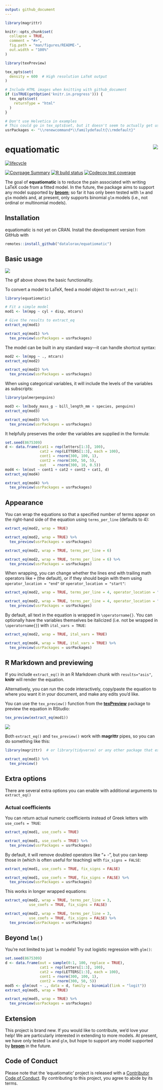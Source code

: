 ```yaml
---
output: github_document
---
```


<!-- README.md is generated from README.Rmd. Please edit that file -->

```r
library(magrittr)

knitr::opts_chunk$set(
  collapse = TRUE,
  comment = "#>",
  fig.path = "man/figures/README-",
  out.width = "100%"
)

library(texPreview)

tex_opts$set(
  density = 600  # High resolution LaTeX output
)

# Include HTML images when knitting with github_document
if (isTRUE(getOption('knitr.in.progress'))) {
  tex_opts$set(
    returnType = "html"
  )
} 

# Don't use Helvetica in examples
# This could go in tex_opts$set, but it doesn't seem to actually get used there
usrPackages <- "\\renewcommand*\\familydefault{\\rmdefault}"
```

# equatiomatic <img src="man/figures/logo.png" align="right"/>

<!-- badges: start -->
[![lifecycle](https://img.shields.io/badge/lifecycle-experimental-orange.svg)](https://www.tidyverse.org/lifecycle/#experimental)

[![Covrpage Summary](https://img.shields.io/badge/covrpage-Last_Build_2020_07_29-brightgreen.svg)](https://tinyurl.com/y43gpto4)
<!-- [![codecov](https://codecov.io/gh/datalorax/equatiomatic/branch/master/graph/badge.svg)](https://codecov.io/gh/datalorax/equatiomatic) -->
[![R build status](https://github.com/datalorax/equatiomatic/workflows/R-CMD-check/badge.svg)](https://github.com/datalorax/equatiomatic/actions)
[![Codecov test coverage](https://codecov.io/gh/datalorax/equatiomatic/branch/master/graph/badge.svg)](https://codecov.io/gh/datalorax/equatiomatic?branch=master)
<!-- badges: end -->

The goal of **equatiomatic** is to reduce the pain associated with writing LaTeX
code from a fitted model. In the future, the package aims to support any model
supported by [**broom**](https://cran.r-project.org/package=broom); so far it
has only been tested with `lm` and `glm` models and, at present, only supports binomial `glm` models (i.e., not ordinal or multinomial models).


## Installation

equatiomatic is not yet on CRAN. Install the development version from GitHub with

```r
remotes::install_github("datalorax/equatiomatic")
```


## Basic usage

![](https://github.com/datalorax/equatiomatic/raw/master/img/equatiomatic.gif)

The gif above shows the basic functionality. 

To convert a model to LaTeX, feed a model object to `extract_eq()`:

```r
library(equatiomatic)

# Fit a simple model
mod1 <- lm(mpg ~ cyl + disp, mtcars)

# Give the results to extract_eq
extract_eq(mod1)
```

```r
extract_eq(mod1) %>% 
  tex_preview(usrPackages = usrPackages)
```

The model can be built in any standard way—it can handle shortcut syntax: 

```r
mod2 <- lm(mpg ~ ., mtcars)
extract_eq(mod2)
```

```r
extract_eq(mod2) %>% 
  tex_preview(usrPackages = usrPackages)
```

When using categorical variables, it will include the levels of the variables as subscripts:

```r
library(palmerpenguins)

mod3 <- lm(body_mass_g ~ bill_length_mm + species, penguins)
extract_eq(mod3)
```

```r
extract_eq(mod3) %>% 
  tex_preview(usrPackages = usrPackages)
```

It helpfully preserves the order the variables are supplied in the formula:

```r
set.seed(8675309)
d <- data.frame(cat1 = rep(letters[1:3], 100),
                cat2 = rep(LETTERS[1:3], each = 100),
                cont1 = rnorm(300, 100, 1),
                cont2 = rnorm(300, 50, 5),
                out   = rnorm(300, 10, 0.5))
mod4 <- lm(out ~ cont1 + cat2 + cont2 + cat1, d)
extract_eq(mod4)
```

```r
extract_eq(mod4) %>% 
  tex_preview(usrPackages = usrPackages)
```

## Appearance

You can wrap the equations so that a specified number of terms appear on the right-hand side of the equation using `terms_per_line` (defaults to 4):

```r
extract_eq(mod2, wrap = TRUE)
```

```r
extract_eq(mod2, wrap = TRUE) %>% 
  tex_preview(usrPackages = usrPackages)
```

```r
extract_eq(mod2, wrap = TRUE, terms_per_line = 6)
```

```r
extract_eq(mod2, wrap = TRUE, terms_per_line = 6) %>% 
  tex_preview(usrPackages = usrPackages)
```

When wrapping, you can change whether the lines end with trailing math operators like `+` (the default), or if they should begin with them using `operator_location = "end"` or `operator_location = "start"`:

```r
extract_eq(mod2, wrap = TRUE, terms_per_line = 4, operator_location = "start")
```

```r
extract_eq(mod2, wrap = TRUE, terms_per_line = 4, operator_location = "start") %>% 
  tex_preview(usrPackages = usrPackages)
```

By default, all text in the equation is wrapped in `\operatorname{}`. You can optionally have the variables themselves be italicized (i.e. not be wrapped in `\operatorname{}`) with `ital_vars = TRUE`:

```r
extract_eq(mod2, wrap = TRUE, ital_vars = TRUE)
```

```r
extract_eq(mod4, wrap = TRUE, ital_vars = TRUE) %>% 
  tex_preview(usrPackages = usrPackages)
```


## R Markdown and previewing

If you include `extract_eq()` in an R Markdown chunk with `results="asis"`, **knitr** will render the equation.

Alternatively, you can run the code interactively, copy/paste the equation to where you want it in your document, and make any edits you'd like. 

You can use the `tex_preview()` function from the [**texPreview**](https://cran.r-project.org/package=texPreview) package to preview the equation in RStudio:

```r
tex_preview(extract_eq(mod1))
```

![](man/figures/preview1.png)

Both `extract_eq()` and `tex_preview()` work with **magrittr** pipes, so you can do something like this:

```r
library(magrittr)  # or library(tidyverse) or any other package that exports %>%

extract_eq(mod1) %>% 
  tex_preview()
```


## Extra options

There are several extra options you can enable with additional arguments to `extract_eq()`

### Actual coefficients

You can return actual numeric coefficients instead of Greek letters with `use_coefs = TRUE`:

```r
extract_eq(mod1, use_coefs = TRUE)
```

```r
extract_eq(mod1, use_coefs = TRUE) %>% 
  tex_preview(usrPackages = usrPackages)
```

By default, it will remove doubled operators like "+ -", but you can keep those in (which is often useful for teaching) with `fix_signs = FALSE`:

```r
extract_eq(mod1, use_coefs = TRUE, fix_signs = FALSE)
```

```r
extract_eq(mod1, use_coefs = TRUE, fix_signs = FALSE) %>% 
  tex_preview(usrPackages = usrPackages)
```

This works in longer wrapped equations:

```r
extract_eq(mod2, wrap = TRUE, terms_per_line = 3,
           use_coefs = TRUE, fix_signs = FALSE)
```

```r
extract_eq(mod2, wrap = TRUE, terms_per_line = 3, 
           use_coefs = TRUE, fix_signs = FALSE) %>% 
  tex_preview(usrPackages = usrPackages)
```


## Beyond `lm()`

You're not limited to just `lm` models! Try out logistic regression with `glm()`:

```r
set.seed(8675309)
d <- data.frame(out = sample(0:1, 100, replace = TRUE),
                cat1 = rep(letters[1:3], 100),
                cat2 = rep(LETTERS[1:3], each = 100),
                cont1 = rnorm(300, 100, 1),
                cont2 = rnorm(300, 50, 5))
mod5 <- glm(out ~ ., data = d, family = binomial(link = "logit"))
extract_eq(mod5, wrap = TRUE)
```

```r
extract_eq(mod5, wrap = TRUE) %>% 
  tex_preview(usrPackages = usrPackages)
```


## Extension

This project is brand new. If you would like to contribute, we'd love your help!
We are particularly interested in extending to more models. At present, we have
only tested `lm` and `glm`, but hope to support any model supported by
[**broom**](https://cran.r-project.org/package=broom) in the future.


## Code of Conduct

Please note that the 'equatiomatic' project is released with a
[Contributor Code of Conduct](CODE_OF_CONDUCT.md).
By contributing to this project, you agree to abide by its terms.
